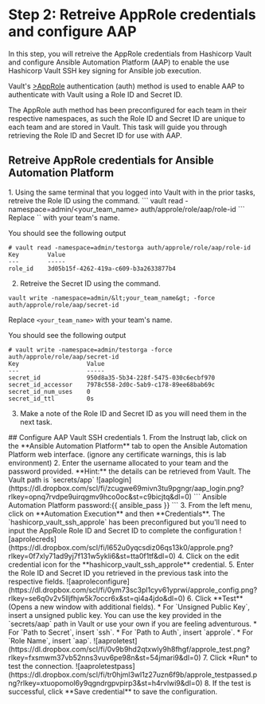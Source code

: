 # Step 2: Retreive AppRole credentials and configure AAP

In this step, you will retreive the AppRole credentials from Hashicorp Vault and configure Ansible Automation Platform (AAP) to enable the use Hashicorp Vault SSH key signing for Ansible job execution.

Vault's <a href="https://www.vaultproject.io/docs/auth/approle" target="_blank" rel="noopener noreferrer">>AppRole</a> authentication (auth) method is used to enable AAP to authenticate with Vault using a Role ID and Secret ID.

The AppRole auth method has been preconfigured for each team in their respective namespaces, 
as such the Role ID and Secret ID are unique to each team and are stored in Vault. 
This task will guide you through retrieving the Role ID and Secret ID for use with AAP. 
## Retreive AppRole credentials for Ansible Automation Platform
<Task id="read_aap_creds">
1. Using the same terminal that you logged into Vault with in the prior tasks, retreive the Role ID using the command.
```
vault read -namespace=admin/&lt;your_team_name&gt; auth/approle/role/aap/role-id
```
Replace `<your_team_name>` with your team's name.

You should see the following output
```
# vault read -namespace=admin/testorga auth/approle/role/aap/role-id
Key        Value
---        -----
role_id    3d05b15f-4262-419a-c609-b3a2633877b4
```
2. Retreive the Secret ID using the command.
```
vault write -namespace=admin/&lt;your_team_name&gt; -force auth/approle/role/aap/secret-id
```
Replace `<your_team_name>` with your team's name.

You should see the following output
```
# vault write -namespace=admin/testorga -force auth/approle/role/aap/secret-id
Key                   Value
---                   -----
secret_id             950d8a35-5b34-228f-5475-030c6ecbf970
secret_id_accessor    7978c558-2d0c-5ab9-c178-89ee68bab69c
secret_id_num_uses    0
secret_id_ttl         0s
```
3. Make a note of the Role ID and Secret ID as you will need them in the next task.
</Task>
## Configure AAP Vault SSH credentials
<Task id="configure_aap_vault_creds">
1. From the Instruqt lab, click on the **Ansible Automation Platform** tab to open the Ansible Automation Platform web interface. (ignore any certificate warnings, this is lab environment)
2. Enter the username allocated to your team and the password provided. **Hint:** the details can be retrieved from Vault. The Vault path is `secrets/app`
![aaplogin](https://dl.dropbox.com/scl/fi/zcugwe69mivn3tu9pgngr/aap_login.png?rlkey=opnq7rvdpe9uirqgmv9hco0oc&st=c9bicjtq&dl=0)
```
Ansible Automation Platform password:{{ ansible_pass }}
```
3. From the left menu, click on **Automation Execution** and then **Credentials**. The `hashicorp_vault_ssh_approle` has been preconfigured but you'll need to input the AppRole Role ID and Secret ID to complete the configuration
![aaprolecreds](https://dl.dropbox.com/scl/fi/l652u0yqcsdiz06qs13k0/approle.png?rlkey=0f7xly71ad9yj7f131w5ykli6&st=tta0f1tf&dl=0)
4. Click on the edit credential icon for the **hashicorp_vault_ssh_approle** credential.
5. Enter the Role ID and Secret ID you retrieved in the previous task into the respective fields.
![aaproleconfigure](https://dl.dropbox.com/scl/fi/0ym73sc3pl1cyv61yprwi/approle_config.png?rlkey=se6q0v2v5lljfhjw5k7occr6x&st=qi4a4jdo&dl=0)
6. Click **Test** (Opens a new window with additional fields).
    * For `Unsigned Public Key`, insert a unsigned public key. You can use the key provided in the `secrets/aap` path in Vault or use your own if you are feeling adventurous.
    * For `Path to Secret`, insert `ssh`.
    * For `Path to Auth`, insert `approle`.
    * For `Role Name`, insert `aap`.
![aaproletest](https://dl.dropbox.com/scl/fi/0v9b9hd2qtxwly9h8fhgf/approle_test.png?rlkey=fxsmwm37vb52nns3vuv6pe98n&st=54jmari9&dl=0)
7. Click *Run* to test the connection.
![aaproletestpass](https://dl.dropbox.com/scl/fi/tr0hjml3wl1z27uzn6f9b/approle_testpassed.png?rlkey=xtuopomol6y9qgndrgpvpirp3&st=h4rvlwi9&dl=0)
8. If the test is successful, click **Save credential** to save the configuration.
</Task>